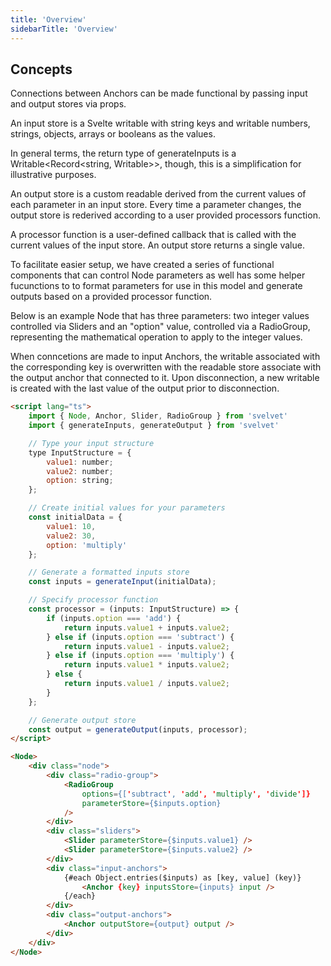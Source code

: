 ```yaml
---
title: 'Overview'
sidebarTitle: 'Overview'
---
```


## Concepts

Connections between Anchors can be made functional by passing input and output stores via props.

An input store is a Svelte writable with string keys and writable numbers, strings, objects, arrays or booleans as the values.

In general terms, the return type of generateInputs is a Writable<Record<string, Writable<unknown>>>, though, this is a simplification for illustrative purposes.

An output store is a custom readable derived from the current values of each parameter in an input store. Every time a parameter changes, the output store is rederived according to a user provided processors function.

A processor function is a user-defined callback that is called with the current values of the input store. An output store returns a single value.

To facilitate easier setup, we have created a series of functional components that can control Node parameters as well has some helper fucunctions to to format parameters for use in this model and generate outputs based on a provided processor function.

Below is an example Node that has three parameters: two integer values controlled via Sliders and an "option" value, controlled via a RadioGroup, representing the mathematical operation to apply to the integer values.

When conncetions are made to input Anchors, the writable associated with the corresponding key is overwritten with the readable store associate with the output anchor that connected to it. Upon disconnection, a new writable is created with the last value of the output prior to disconnection.

```HTML
<script lang="ts">
    import { Node, Anchor, Slider, RadioGroup } from 'svelvet'
    import { generateInputs, generateOutput } from 'svelvet'

    // Type your input structure
	type InputStructure = {
		value1: number;
		value2: number;
		option: string;
	};

    // Create initial values for your parameters
	const initialData = {
		value1: 10,
		value2: 30,
		option: 'multiply'
	};

    // Generate a formatted inputs store
	const inputs = generateInput(initialData);

    // Specify processor function
	const processor = (inputs: InputStructure) => {
		if (inputs.option === 'add') {
			return inputs.value1 + inputs.value2;
		} else if (inputs.option === 'subtract') {
			return inputs.value1 - inputs.value2;
		} else if (inputs.option === 'multiply') {
			return inputs.value1 * inputs.value2;
		} else {
			return inputs.value1 / inputs.value2;
		}
	};

    // Generate output store
	const output = generateOutput(inputs, processor);
</script>

<Node>
	<div class="node">
		<div class="radio-group">
			<RadioGroup
				options={['subtract', 'add', 'multiply', 'divide']}
				parameterStore={$inputs.option}
			/>
		</div>
        <div class="sliders">
			<Slider parameterStore={$inputs.value1} />
			<Slider parameterStore={$inputs.value2} />
		</div>
		<div class="input-anchors">
			{#each Object.entries($inputs) as [key, value] (key)}
				<Anchor {key} inputsStore={inputs} input />
			{/each}
		</div>
		<div class="output-anchors">
			<Anchor outputStore={output} output />
		</div>
	</div>
</Node>
```
